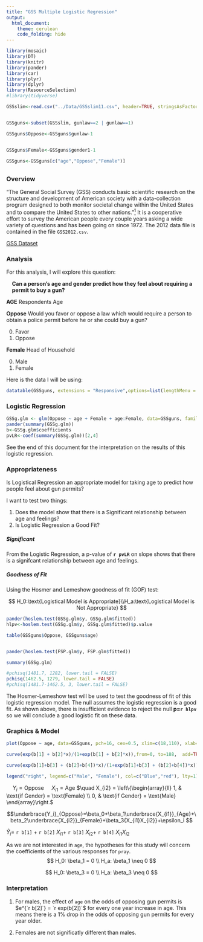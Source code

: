 ---
title: "GSS Multiple Logistic Regression"
output: 
  html_document:
    theme: cerulean
    code_folding: hide
---

```{r, include=FALSE}
library(mosaic)
library(DT) 
library(knitr)
library(pander)
library(car)
library(plyr)
library(dplyr)
library(ResourceSelection)
#library(tidyverse)
```



```{r}
GSSslim<-read.csv("../Data/GSSslim11.csv", header=TRUE, stringsAsFactors = FALSE)


GSSguns<-subset(GSSslim, gunlaw==2 | gunlaw==1)

GSSguns$Oppose<-GSSguns$gunlaw-1


GSSguns$Female<-GSSguns$gender1-1

GSSguns<-GSSguns[c("age","Oppose","Female")]
```
## {.tabset .tabset-fade}

### Overview

"The General Social Survey (GSS) conducts basic scientific research on the structure and development of American society with a data-collection program designed to both monitor societal change within the United States and to compare the United States to other nations."[$^1$](http://www3.norc.org/GSS+Website/) It is a cooperative effort to survey the American people every couple years asking a wide variety of questions and has been going on since 1972. The 2012 data file is contained in the file `GSS2012.csv`.

[GSS Dataset](http://sda.berkeley.edu/sdaweb/analysis/?dataset=gss12)

### Analysis

For this analysis, I will explore this question:

<div style="padding-left:15px; font-weight:bold;">
Can a person's age and gender predict how they feel about requiring a permit to buy a gun? 
</div>

**AGE** Respondents Age

**Oppose** Would you favor or oppose a law which would require a person 
to obtain a police permit before he or she could buy a gun?

0. Favor
1. Oppose

**Female** Head of Household

0. Male
1. Female

Here is the data I will be using:

```{r}
datatable(GSSguns, extensions = "Responsive",options=list(lengthMenu = c(10,25,68)))
```


### Logistic Regression



```{r, warning=FALSE}
GSSg.glm <- glm(Oppose ~ age + Female + age:Female, data=GSSguns, family=binomial)
pander(summary(GSSg.glm))
b<-GSSg.glm$coefficients
pvLR<-coef(summary(GSSg.glm))[2,4]
```

See the end of this document for the interpretation on the results of this logistic regression.

### Appropriateness

Is Logistical Regression an appropriate model for taking age to predict how people feel about gun permits?

I want to test two things:

1. Does the model show that there is a Significant relationship between age and feelings?
2. Is Logistic Regression a Good Fit?

##### Significant

From the Logistic Regression, a p-value of **`r pvLR`** on slope shows that there is a signifcant relationship between age and feelings.

##### Goodness of Fit

Using the Hosmer and Lemeshow goodness of fit (GOF) test:

$$
H_0:\text{Logistical Model is Appropriate}\\H_a:\text{Logistical Model is Not Appropriate}
$$

```{r, warning=FALSE}

pander(hoslem.test(GSSg.glm$y, GSSg.glm$fitted))
hlpv<-hoslem.test(GSSg.glm$y, GSSg.glm$fitted)$p.value

table(GSSguns$Oppose, GSSguns$age)


pander(hoslem.test(FSP.glm$y, FSP.glm$fitted))

summary(GSSg.glm)

#pchisq(1481.7, 1282, lower.tail = FALSE)
pchisq(1462.5, 1279, lower.tail = FALSE)
#pchisq(1481.7-1462.5, 3, lower.tail = FALSE)

```

The Hosmer-Lemeshow test will be used to test the goodness of fit of this logistic regression model. The null assumes the logistic regression is a good fit. As shown above, there is insufficient evidence to reject the null **p=`r hlpv`** so we will conclude a good logistic fit on these data.

### Graphics & Model

```{r}
plot(Oppose ~ age, data=GSSguns, pch=16, cex=0.5, xlim=c(18,110), xlab= "Age", ylab="Oppose Gun Permits")

curve(exp(b[1] + b[2]*x)/(1+exp(b[1] + b[2]*x)),from=0, to=188,  add=TRUE, col='Blue')

curve(exp(b[1]+b[3] + (b[2]+b[4])*x)/(1+exp(b[1]+b[3] + (b[2]+b[4])*x)),from=0, to=188,  add=TRUE, col='red')

legend("right", legend=c("Male", "Female"), col=c("Blue","red"), lty=1)
```

$\quad Y_{i} = \text{Oppose}$
$\quad X_{i1} = \text{Age}$
$\quad X_{i2} = \left\{\begin{array}{ll} 1, & \text{if Gender} = \text{Female} \\ 0, & \text{if Gender} = \text{Male} \end{array}\right.$

$$\underbrace{Y_i}_{Oppose}=\beta_0+\beta_1\underbrace{X_{i1}}_{Age}+\beta_2\underbrace{X_{i2}}_{Female}+\beta_3{X_{i1}X_{i2}}+\epsilon_i $$

$\hat{ Y }_{ i }=$ `r b[1]` + `r b[2]` ${ X }_{ i1 }+$ `r b[3]` ${ X }_{ i2 }+$ `r b[4]` ${ X }_{ i1 }{ X }_{ i2 }$

As we are not interested in `age`, the hypotheses for this study will concern the coefficients of the various responses for `pray`.
$$
  H_0: \beta_1 = 0 \\
  H_a: \beta_1 \neq 0
$$

$$
  H_0: \beta_3 = 0 \\
  H_a: \beta_3 \neq 0
$$




### Interpretation

1. For males, the effect of `age` on the odds of opposing gun permits is $e^{`r b[2]`} = `r exp(b[2])`$ for every one year increase in age. This means there is a 1% drop in the odds of opposing gun permits for every year older.

2. Females are not significatly different than males.







